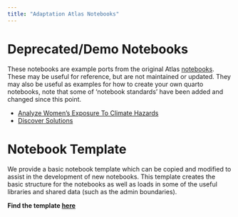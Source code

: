 ```yaml
---
title: "Adaptation Atlas Notebooks"
---
```


# Deprecated/Demo Notebooks

These notebooks are example ports from the original Atlas [notebooks](https://observablehq.com/@adaptationatlas).
These may be useful for reference, but are not maintained or updated. 
They may also be useful as examples for how to create your own quarto notebooks, note that some of 'notebook standards' have been added and changed since this point.

- [Analyze Women's Exposure To Climate Hazards](/notebooks/deprecated/gender.qmd)
- [Discover Solutions](/notebooks/deprecated/DiscoverSolutions.qmd)

# Notebook Template
We provide a basic notebook template which can be copied and modified to assist in the development of new notebooks.
This template creates the basic structure for the notebooks as well as loads in some of the useful 
libraries and shared data (such as the admin boundaries).

**Find the template [here](/notebooks/notebook_template.qmd)**